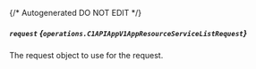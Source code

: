 {/* Autogenerated DO NOT EDIT  */}

##### `request` *{`operations.C1APIAppV1AppResourceServiceListRequest`}*
The request object to use for the request.

<Collapsible openLabel={Labels.showProperties} closeLabel={Labels.hideProperties}>
  <C1APIAppV1AppResourceServiceListRequest />
</Collapsible>


